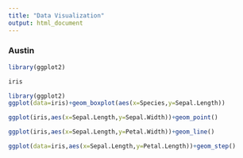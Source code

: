 ---
title: "Data Visualization"
output: html_document
---





### Austin

```{r}

library(ggplot2)
```
```{r}
iris
```

```{r}
library(ggplot2)
ggplot(data=iris)+geom_boxplot(aes(x=Species,y=Sepal.Length))
```

```{r}
ggplot(iris,aes(x=Sepal.Length,y=Sepal.Width))+geom_point()
```

```{r}
ggplot(iris,aes(x=Sepal.Length,y=Petal.Width))+geom_line()
```

```{r}

ggplot(data=iris,aes(x=Sepal.Length,y=Petal.Length))+geom_step()
```




